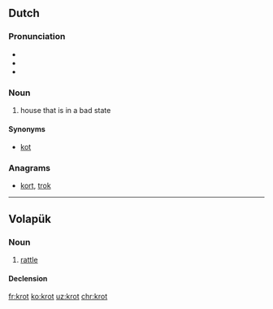 ==Dutch==

===Pronunciation===
*{{IPA|krɔt|lang=nl}}
* {{audio|Nl-krot.ogg|Audio}}
* {{rhymes|ɔt|lang=nl}}

===Noun===
{{nl-noun|n|-en|krotje or krotteke}}
# house that is in a bad state
====Synonyms====
*[[kot]]
===Anagrams===
* [[kort#Dutch|kort]], [[trok#Dutch|trok]]

----

==Volapük==

===Noun===
{{vo-noun}}

# [[rattle]]

====Declension====
{{vo-decl-noun}}

[[fr:krot]]
[[ko:krot]]
[[uz:krot]]
[[chr:krot]]